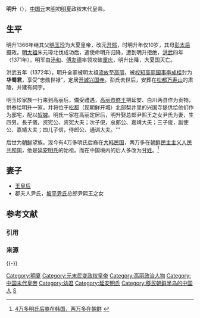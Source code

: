 {{noteTA
|1=zh-hans:明升;zh-hant:明昇;
}}
{{Emperorcn box
|图像 = 
|名称 = 夏歸義侯   
|姓名 = 明升    
|庙号 = 無   
|谥号 = 无
|陵墓 = [[松都|松都]][[万寿山|万寿山]]肃陵 
|尊号 =
|政权 = [[明夏|明夏]]
|出生日期 = 1356年
|逝世日期 = 1391年
|在位 = 1366年3月17日（二月戊午）－1371年8月3日（六月癸卯）
|年号 = [[開熙|開熙]]：1367年-1371年六月 
}}
'''明升'''（{{bd|1356年||1391年||catIdx=M明}}），[[中国|中国]][[元朝|元]]末[[明朝|明]]初[[明夏|明夏]]政权末代皇帝。

==生平==
明升1366年继其父[[明玉珍|明玉珍]]为大夏皇帝，改元[[开熙|开熙]]，时明升年仅10岁，其母[[彭皇后_(明玉珍)|彭太后]]摄政。[[明太祖|明太祖]]朱元璋北伐成功后，遣使命明升归降，遭到明升拒绝，[[洪武|洪武]]四年（1371年），明军由[[汤和|汤和]]、[[傅友德|傅友德]]率领攻破[[重庆|重庆]]，明升出降，大夏国灭亡。

洪武五年（1372年），明升全家被明太祖[[流放|流放]]至[[高丽|高丽]]，被[[权知高丽国事|权知高丽国事]][[李成桂|李成桂]]封为'''华蜀君'''，享受“忠勋世禄”，定居[[开城|开城]][[兴国寺|兴国寺]]。彭氏去世后，安葬在[[松都|松都]][[万寿山|万寿山]]的肃陵，并建有祠宇。

明玉珍家族一行来到高丽后，備受禮遇，[[高丽恭愍王|高丽恭愍王]]把延安、白川两县作为贡物，供奉给明升一家，并将位于[[松都|松都]]（现朝鲜开城）北部梨井里的兴国寺提供给他们作为邸宅，配以[[奴婢|奴婢]]。明氏一家在高丽定居后，明升娶总郎尹熙王之女尹氏为妻，生四男。長子儀，资宪公、资宪大夫；次子俔，总郎公、嘉靖大夫；三子俊，副使公、嘉靖大夫；四儿子信，侍郎公、通训大夫。'''

后世为[[朝鮮王朝|朝鲜]]望族。现今有4万多明氏后裔在[[大韩民国|大韩民国]]，两万多在[[朝鲜民主主义人民共和国|朝鲜民主主义人民共和国]]，他是[[延安明氏|延安明氏]]的始祖。而在中国境内的后人多改为[[甘姓|甘姓]]。<ref>[http://www.cq.xinhuanet.com/news/2009-03/03/content_15840663.htm 4万多明氏后裔在韩国，两万多在朝鲜] {{webarchive|url=https://web.archive.org/web/20090308045711/http://www.cq.xinhuanet.com/news/2009-03/03/content_15840663.htm |date=2009-03-08 }}</ref>

== 妻子 ==
* [[王皇后_(明升)|王皇后]]
* 郡夫人尹氏，[[坡平尹氏|坡平尹氏]]总郎尹熙王之女

== 参考文献 ==
=== 引用 ===
{{Reflist}}

=== 来源 ===
{{Wikisource-inline|明史/卷123}}

{{-}}
{{中国皇帝|大夏太祖[[明玉珍|明玉珍]]|-|[[明夏皇帝|明夏皇帝]]|1366-1371}}

[[Category:明夏|Category:明夏]]
[[Category:元末民变政权皇帝|Category:元末民变政权皇帝]]
[[Category:高丽政治人物|Category:高丽政治人物]]
[[Category:中国末代皇帝|Category:中国末代皇帝]]
[[Category:幼君|Category:幼君]]
[[Category:延安明氏|Category:延安明氏]]
[[Category:移民朝鲜半岛的中国人|Category:移民朝鲜半岛的中国人]]
[[Category:明姓|S]]
